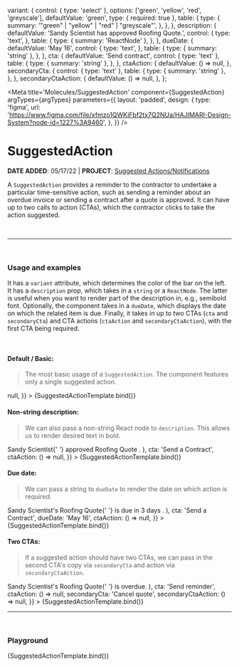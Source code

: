

  variant: {
    control: { type: 'select' },
    options: ['green', 'yellow', 'red', 'greyscale'],
    defaultValue: 'green',
    type: { required: true },
    table: {
      type: {
        summary: '"green" | "yellow" | "red" | "greyscale"',
      },
    },
  },
  description: {
    defaultValue: 'Sandy Scientist has approved Roofing Quote.',
    control: {
      type: 'text',
    },
    table: {
      type: { summary: 'ReactNode' },
    },
  },
  dueDate: {
    defaultValue: 'May 16',
    control: {
      type: 'text',
    },
    table: {
      type: { summary: 'string' },
    },
  },
  cta: {
    defaultValue: 'Send contract',
    control: { type: 'text' },
    table: {
      type: { summary: 'string' },
    },
  },
  ctaAction: {
    defaultValue: () => null,
  },
  secondaryCta: {
    control: { type: 'text' },
    table: {
      type: { summary: 'string' },
    },
  },
  secondaryCtaAction: {
    defaultValue: () => null,
  },
};

<Meta
  title='Molecules/SuggestedAction'
  component={SuggestedAction}
  argTypes={argTypes}
  parameters={{
    layout: 'padded',
    design: {
      type: 'figma',
      url: 'https://www.figma.com/file/xfmzo1QWKiFbf2tx7Q2NUa/HAJIMARI-Design-System?node-id=1227%3A9460',
    },
  }}
/>


# SuggestedAction

**DATE ADDED**: 05/17/22 | **PROJECT**: [Suggested Actions/Notifications](https://www.notion.so/gethearth/Suggested-Action-Notification-44baf25d61db4f67afc5e92752134614)

A `SuggestedAction` provides a reminder to the contractor to undertake a particular
time-sensitive action, such as sending a reminder about an overdue invoice or sending
a contract after a quote is approved. It can have up to two calls to action (CTAs),
which the contractor clicks to take the action suggested.

<br />

---

<br />

### Usage and examples

It has a `variant` attribute, which determines the color of the bar on the left. It has a
`description` prop, which takes in a `string` or a `ReactNode`. The latter is useful when
you want to render part of the description in, e.g., semibold font. Optionally,
the component takes in a `dueDate`, which displays the date on which the related item is due.
Finally, it takes in up to two CTAs (`cta` and `secondaryCta`) and CTA actions (`ctaAction` and
`secondaryCtaAction`), with the first CTA being required.

<br />

#### Default / Basic:

> The most basic usage of a `SuggestedAction`.
> The component features only a single suggested action.

<Canvas>
  <Story
    name='Basic'
    component={SuggestedAction}
    args={{
      variant: 'green',
      description: `Sandy Scientist approved Roofing Quote.`,
      cta: 'Send a Contract',
      ctaAction: () => null,
    }}
  >
    {SuggestedActionTemplate.bind()}
  </Story>
</Canvas>

#### Non-string description:

> We can also pass a non-string React node to `description`. This allows
> us to render desired text in bold.

<Canvas>
  <Story
    name='Non-string description'
    component={SuggestedAction}
    args={{
      variant: 'green',
      description: (
        <Typography variant='p2'>
          <Box component='span' sx={{ fontWeight: 600 }}>
            Sandy Scientist{' '}
          </Box>
          approved <Box component='span' sx={{ fontWeight: 600 }}>
            Roofing Quote
          </Box>.
        </Typography>
      ),
      cta: 'Send a Contract',
      ctaAction: () => null,
    }}
  >
    {SuggestedActionTemplate.bind()}
  </Story>
</Canvas>

#### Due date:

> We can pass a string to `dueDate` to render the date on which action is required.

<Canvas>
  <Story
    name='Due date'
    component={SuggestedAction}
    args={{
      variant: 'yellow',
      description: (
        <Typography variant='p2'>
          <Box component='span' sx={{ fontWeight: 600 }}>
            Sandy Scientist's Roofing Quote{' '}
          </Box>
          is due in <Box component='span' sx={{ fontWeight: 600 }}>
            3 days
          </Box>.
        </Typography>
      ),
      cta: 'Send a Contract',
      dueDate: 'May 16',
      ctaAction: () => null,
    }}
  >
    {SuggestedActionTemplate.bind()}
  </Story>
</Canvas>

#### Two CTAs:

> If a suggested action should have two CTAs, we can pass in the second CTA's copy via
> `secondaryCta` and action via `secondaryCtaAction`.

<Canvas>
  <Story
    name='Two CTAs'
    component={SuggestedAction}
    args={{
      variant: 'red',
      description: (
        <Typography variant='p2'>
          <Box component='span' sx={{ fontWeight: 600 }}>
            Sandy Scientist's Roofing Quote{' '}
          </Box>
          is overdue.
        </Typography>
      ),
      cta: 'Send reminder',
      ctaAction: () => null,
      secondaryCta: 'Cancel quote',
      secondaryCtaAction: () => null,
    }}
  >
    {SuggestedActionTemplate.bind()}
  </Story>
</Canvas>

---

<br />

### Playground

<Canvas>
  <Story name='Playground'>{SuggestedActionTemplate.bind()}</Story>
</Canvas>

<ArgsTable of={SuggestedAction} story='Playground' />
